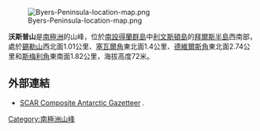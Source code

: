 [[Image:Byers-Peninsula-location-map.png|thumb]]

{{coord|62|39|51.9|S|61|07|51.9|W|display=title}}

'''沃斯普山'''是[[南極洲|南極洲]]的山峰，位於[[南設得蘭群島|南設得蘭群島]]中[[利文斯頓島|利文斯頓島]]的[[拜爾斯半島|拜爾斯半島]]西南部，處於[[錫勒山|錫勒山]]西北面1.01公里、[[塞瓦爾角|塞瓦爾角]]東北面1.4公里、[[德維爾斯角|德維爾斯角]]東北面2.74公里和[[斯梅利角|斯梅利角]]東南面1.82公里，海拔高度72米。	

==外部連結==
* [http://data.aad.gov.au/aadc/gaz/scar/ SCAR Composite Antarctic Gazetteer] {{WebCite|url=https://www.webcitation.org/5ug2CfC7m?url=http://data.aad.gov.au/aadc/gaz/scar/ |date=20101202140255 |dateformat=iso }}.

{{Antarctica-geo-stub}}
[[Category:南極洲山峰|Category:南極洲山峰]]
